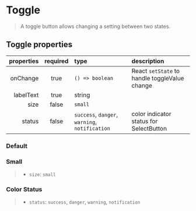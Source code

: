 
<Meta of={ToggleStories} />

# Toggle

> A toggle button allows changing a setting between two states.

## Toggle properties

| properties | required | type                                                                                       | description                                   |
| ---------: | :------: | :----------------------------------------------------------------------------------------- | :-------------------------------------------- |
|   onChange |   true   | <code>() => boolean</code>                                                                 | React `setState` to handle toggleValue change |
|  labelText |   true   | string                                                                                     |                                               |
|       size |  false   | <code>small</code>                                                                         |                                               |
|     status |  false   | <code>success</code>, <code>danger</code>, <code>warning</code>, <code>notification</code> | color indicator status for SelectButton       |

### Default

<Canvas>
  <Story of={ToggleStories.Default} />
</Canvas>

### Small

> - `size`: `small`

<Canvas>
  <Story of={ToggleStories.Small} />
</Canvas>

### Color Status

> - `status`: `success`, `danger`, `warning`, `notification`

<Canvas>
  <Story of={ToggleStories.Status} />
</Canvas>
